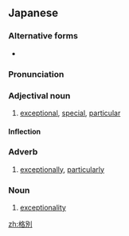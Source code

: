 ==Japanese==
{{ja-kanjitab|かく|べつ|yomi=on}}

===Alternative forms===
* {{l|ja|各別}}

===Pronunciation===
{{ja-pron|かくべつ|y=on}}

===Adjectival noun===
{{ja-adj|infl=na|かくべつ}}

# [[exceptional]], [[special]], [[particular]]

====Inflection====
{{ja-na|かくべつ}}

===Adverb===
{{ja-pos|adverb|かくべつ}}

# [[exceptionally]], [[particularly]]

===Noun===
{{ja-noun|かくべつ}}

# [[exceptionality]]

[[zh:格別]]